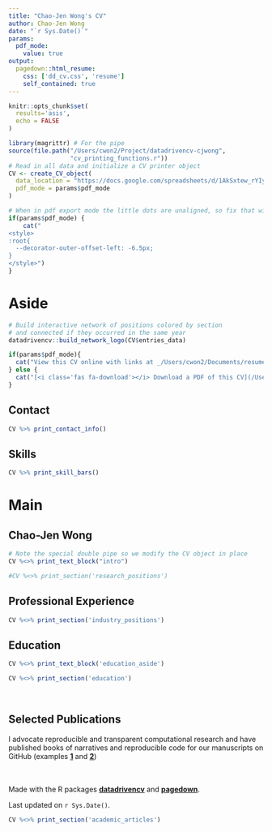 ```yaml
---
title: "Chao-Jen Wong's CV"
author: Chao-Jen Wong
date: "`r Sys.Date()`"
params:
  pdf_mode:
    value: true
output:
  pagedown::html_resume:
    css: ['dd_cv.css', 'resume']
    self_contained: true
---
```


```r
knitr::opts_chunk$set(
  results='asis', 
  echo = FALSE
)

library(magrittr) # For the pipe
source(file.path("/Users/cwon2/Project/datadrivencv-cjwong", 
                 "cv_printing_functions.r"))
# Read in all data and initialize a CV printer object
CV <- create_CV_object(
  data_location = "https://docs.google.com/spreadsheets/d/1AkSxtew_rYIyTeY5mPvkxqJEQKKdjJ0ZCfJxHHYL3pk/edit#gid=917338460",  
  pdf_mode = params$pdf_mode
)

```


```r
# When in pdf export mode the little dots are unaligned, so fix that with some conditional CSS.
if(params$pdf_mode) {
    cat("
<style>
:root{
  --decorator-outer-offset-left: -6.5px;
}
</style>")
}
```


Aside
================================================================================


```r
# Build interactive network of positions colored by section
# and connected if they occurred in the same year
datadrivencv::build_network_logo(CV$entries_data)
```



```r
if(params$pdf_mode){
  cat("View this CV online with links at _/Users/cwon2/Documents/resume-2022/datadrivencv-cjwong_")
} else {
  cat("[<i class='fas fa-download'></i> Download a PDF of this CV](/Users/cwon2/Documents/resume-2022/datadrivencv-cjwong)")
}
```

Contact {#contact}
--------------------------------------------------------------------------------

```r
CV %>% print_contact_info()
```



Skills {#skills}
--------------------------------------------------------------------------------

```r
CV %>% print_skill_bars()
```

<!--

Disclaimer {#disclaimer}
--------------------------------------------------------------------------------

Made with the R package [**pagedown**](https://github.com/rstudio/pagedown). 
Last updated on `r Sys.Date()`.
-->

<!--
The source code is available [on github.com/nstrayer/cv](/Users/cwon2/Documents/resume-2022/datadrivencv-cjwong).
-->




Main
================================================================================

Chao-Jen Wong {#title}
--------------------------------------------------------------------------------

```r
# Note the special double pipe so we modify the CV object in place
CV %<>% print_text_block("intro") 
```


<!--Research Experience {data-icon=laptop} -->
<!----------------------------------------------------------------------------------
-->

```r
#CV %<>% print_section('research_positions')
```


Professional Experience {data-icon=suitcase}
--------------------------------------------------------------------------------
<!--
::: aside
```r
CV %<>% print_text_block('industy_experience_aside')
```
:::
-->

```r
CV %<>% print_section('industry_positions')
```



Education {data-icon=graduation-cap data-concise=true}
--------------------------------------------------------------------------------
::: aside
```r
CV %<>% print_text_block('education_aside')
```
:::

```r
CV %<>% print_section('education')
```


<!--
Teaching Experience {data-icon=chalkboard-teacher}

--------------------------------------------------------------------------------

```r
CV %<>% print_section('teaching_positions')
```
-->
<br>

Selected Publications 
--------------------------------------------------------------------------------

::: aside
I advocate reproducible and transparent computational research and have published books of narratives and reproducible code for our manuscripts on GitHub (examples [**1**](https://fredhutch.github.io/canFam3.DuxFamily/) and [**2**](https://fredhutch.github.io/Wellstone_BiLateral_Biopsy/))

<br>
<br>
Made with the R packages [**datadrivencv**](https://github.com/nstrayer/datadrivencv) and [**pagedown**](https://github.com/rstudio/pagedown).

Last updated on `r Sys.Date()`.
:::

```r
CV %<>% print_section('academic_articles')
```


